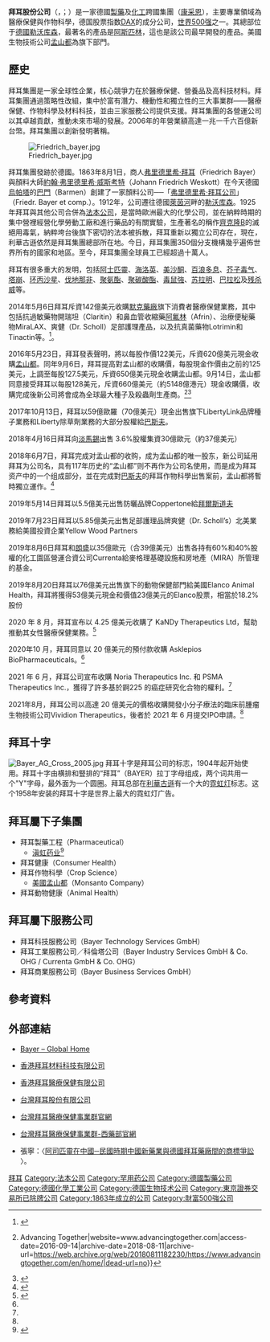 {{noteTA
|G1=DE
|G2=Transport
|1 = zh-hans:弗里德里希; zh-hant:弗里德里希; zh-hk:弗德里希;
}}
{{Otheruses|subject=位於德國的[[製藥|製藥]]及[[化工|化工]]跨國集團的品牌|拜耳 (消歧義)|other=其他和「拜耳」有關的條目}}
{{expand German|fa=yes}}
{{Infobox_Company
| company_name = 拜耳股份公司
| company_name_en = Bayer AG
| company_logo = [[File:Logo_Bayer.svg|160px]]
| company_type = （[[Xetra系统|Xetra系统]]交易的）[[股份有限公司|股份有限公司]]
| company_slogan = 
| traded_as = {{FWB|BAYN}}<br />[[DAX|DAX Component]]
| foundation = {{Start date and age|1863|08|01}}
| founder = [[弗里德里希‧拜耳|弗里德里希‧拜耳]]（Friedrich Bayer）<br>[[約翰‧弗里德里希‧威斯考特|約翰‧弗里德里希‧威斯考特]]（Johann Friedrich Weskott）
| location = {{GER}}[[勒沃库森|勒沃库森]]
| key_people = Werner Wenning（[[CEO|CEO]]）<br />Manfred Schneider（监理会[[主席|主席]]）
| industry = [[製藥|製藥]]<br>[[农业|农业]]<br>[[生物技术|生物技术]]<br>[[化学工业|化学工业]]<br>[[醫療衛生|醫療保健]]
| area_served = {{flag|世界}}
| products = [[除草剂|除草剂]]、[[农药|农药]]、[[穀物種子|穀物種子]]、[[藥品|醫療藥品]]、[[疫苗|疫苗]]
| revenue = {{decrease}} [[Euro|€]]440.81億（2021年)
| operating_income = {{decrease}} €33.53億（2021年）
| net_income = {{decrease}} €10億（2021年）
| assets = {{gain}} €1202.41億（2021年）
| equity = {{gain}} €331.68億（2021年）
| num_employees = {{decrease}}99,637（2021年）
| homepage = {{URL|https://www.bayer.com}}
}}

'''拜耳股份公司'''（{{lang-de|'''Bayer AG'''}}，{{IPAc-en|ˈ|b|aɪ|ər}}；{{IPA-de|ˈbaɪ̯ɐ}}）是一家德國[[製藥|製藥]]及[[化學工業|化工]]跨國集團（[[康采恩|康采恩]]），主要專業領域為醫療保健與作物科學，德国股票指数[[DAX|DAX]]的成分公司，[[世界500强|世界500强]]之一。其總部位于[[德國|德國]][[勒沃库森|勒沃库森]]，最著名的產品是[[阿斯匹林|阿斯匹林]]，這也是該公司最早開發的產品。美國生物技術公司[[孟山都|孟山都]]為旗下部門。

== 歷史 ==
拜耳集團是一家全球性企業，核心競爭力在於醫療保健、營養品及高科技材料。拜耳集團通過策略性改組，集中於富有潛力、機動性和獨立性的三大事業群——醫療保健、作物科學及材料科技，並由三家服務公司提供支援。拜耳集團的各營運公司以其卓越貢獻，推動未來市場的發展。2006年的年營業額高達一兆一千六百億新台幣。拜耳集團以創新發明著稱。

[[File:Friedrich_bayer.jpg|thumb]]

拜耳集團發跡於德國。1863年8月1日，商人[[弗里德里希·拜耳|弗里德里希·拜耳]]（Friedrich Bayer）與顏料大師[[約翰·弗里德里希·威斯考特|約翰·弗里德里希·威斯考特]]（Johann Friedrich Weskott）在今天德國[[烏帕塔|烏帕塔]]的[[巴門|巴門]]（Barmen）創建了一家顏料公司──「[[弗里德里希·拜耳公司|弗里德里希·拜耳公司]]」（Friedr. Bayer et comp.）。1912年，公司遷往德國[[萊茵河|萊茵河]]畔的[[勒沃库森|勒沃库森]]。1925年拜耳與其他公司合併為[[法本公司|法本公司]]，是當時歐洲最大的化學公司，並在納粹時期的集中營裡經營化學勞動工廠和進行藥品的有關實驗，生產著名的稱作[[齊克隆B|齊克隆B]]的滅絕用毒氣，納粹垮台後旗下密切的法本被拆散，拜耳重新以獨立公司存在，現在，利華古遜依然是拜耳集團總部所在地。今日，拜耳集團350個分支機構幾乎遍佈世界所有的國家和地區。至今，拜耳集團全球員工已經超過十萬人。

拜耳有很多重大的发明，包括[[阿士匹靈|阿士匹靈]]、[[海洛英|海洛英]]、[[美沙酮|美沙酮]]、[[百浪多息|百浪多息]]、[[芥子毒气|芥子毒气]]、[[塔崩|塔崩]]、[[环丙沙星|环丙沙星]]、[[伐地那非|伐地那非]]、[[聚氨酯|聚氨酯]]、[[聚碳酸酯|聚碳酸酯]]、[[毒鼠強|毒鼠強]]、[[苏拉明|苏拉明]]、[[巴拉松|巴拉松]]及[[残杀威|残杀威]]等。

2014年5月6日拜耳斥資142億美元收購[[默克藥廠|默克藥廠]]旗下消費者醫療保健業務，其中包括抗過敏藥物開瑞坦（Claritin）和鼻血管收縮藥[[阿氟林|阿氟林]]（Afrin）、治療便秘藥物MiraLAX、爽健（Dr. Scholl）足部護理產品，以及抗真菌藥物Lotrimin和Tinactin等。<ref>{{Cite web |url=http://cn.wsj.com/big5/20140506/beu193309.asp |title=拜耳出價142億美元收購默克消費醫療保健業務- 亞洲華爾街日報 |access-date=2015-04-19 |archive-date=2015-09-24 |archive-url=https://web.archive.org/web/20150924123839/http://cn.wsj.com/big5/20140506/beu193309.asp |dead-url=no }}</ref>。

2016年5月23日，拜耳發表聲明，將以每股作價122美元，斥資620億美元現金收購[[孟山都|孟山都]]。同年9月6日，拜耳提高對孟山都的收購價，每股現金作價由之前的125美元，上調至每股127.5美元，斥資650億美元現金收購孟山都。9月14日，孟山都同意接受拜耳以每股128美元，斥資660億美元（約5148億港元）現金收購價，收購完成後新公司將會成為全球最大種子及殺蟲劑生產商。<ref>{{Cite web|url=https://www.advancingtogether.com/en/home/|title=Home {{!}} Advancing Together|website=www.advancingtogether.com|access-date=2016-09-14|archive-date=2018-08-11|archive-url=https://web.archive.org/web/20180811182230/https://www.advancingtogether.com/en/home/|dead-url=no}}</ref><ref>{{Cite news|url=http://www.bbc.com/news/business-37361556|title=Bayer confirms $66bn Monsanto takeover|date=2016-09-14|newspaper=BBC News|language=en-GB|access-date=2016-09-14|archive-date=2021-02-12|archive-url=https://web.archive.org/web/20210212151212/https://www.bbc.com/news/business-37361556|dead-url=no}}</ref>

2017年10月13日，拜耳以59億歐羅（70億美元）現金出售旗下LibertyLink品牌種子業務和Liberty除草劑業務的大部分股權給[[巴斯夫|巴斯夫]]。

2018年4月16日拜耳向[[淡馬錫|淡馬錫]]出售 3.6%股權集資30億歐元（約37億美元）

2018年6月7日，拜耳完成对孟山都的收购，成为孟山都的唯一股东，新公司延用拜耳为公司名，具有117年历史的“孟山都”则不再作为公司名使用，而是成为拜耳资产中的一个组成部分，並在完成對[[巴斯夫|巴斯夫]]的拜耳作物科學出售案前，孟山都將暫時獨立運作。<ref>{{cite pressrelease|url=https://monsanto.com/news-releases/bayer-conditions-beginning-monsanto-integration-fulfilled/|publisher=Bayer|date=2018-08-16|language=en|location=Leverkusen|title=Bayer: Conditions for beginning Monsanto integration fulfilled|access-date=2018-11-02|archive-date=2019-03-15|archive-url=https://web.archive.org/web/20190315140133/https://monsanto.com/news-releases/bayer-conditions-beginning-monsanto-integration-fulfilled/|dead-url=no}}</ref>

2019年5月14日拜耳以5.5億美元出售防曬品牌Coppertone給[[拜爾斯道夫|拜爾斯道夫]]

2019年7月23日拜耳以5.85億美元出售足部護理品牌爽健（Dr. Scholl’s）北美業務給美國投資企業Yellow Wood Partners

2019年8月6日拜耳和[[朗盛|朗盛]]以35億歐元（合39億美元）出售各持有60%和40%股權的化工園區營運合資公司Currenta給麥格理基礎設施和房地產（MIRA）所管理的基金。

2019年8月20日拜耳以76億美元出售旗下的動物保健部門給美國Elanco Animal Health，拜耳將獲得53億美元現金和價值23億美元的Elanco股票，相當於18.2%股份

2020 年 8 月，拜耳宣布以 4.25 億美元收購了 KaNDy Therapeutics Ltd，幫助推動其女性醫療保健業務。<ref name="mg21">{{Cite web|url=https://www.mg21.com/bayer.html|title=全球最大种子农药公司&最大制药公司之一：德国拜耳Bayer AG(BAYRY)|date=2021-08-16|access-date=2021-08-21|archive-date=2021-08-21|archive-url=https://web.archive.org/web/20210821054048/https://www.mg21.com/bayer.html/|dead-url=no}}</ref>

2020年10 月，拜耳同意以 20 億美元的預付款收購 Asklepios BioPharmaceuticals。<ref name="mg21"/>

2021 年 6 月，拜耳公司宣布收購 Noria Therapeutics Inc. 和 PSMA Therapeutics Inc.，獲得了許多基於錒225 的癌症研究化合物的權利。<ref name="mg21"/>

2021年8月，拜耳公司以高達 20 億美元的價格收購開發小分子療法的臨床前腫瘤生物技術公司Vividion Therapeutics，後者於 2021 年 6 月提交IPO申請。<ref name="mg21"/>

== 拜耳十字 ==
[[File:Bayer_AG_Cross_2005.jpg|thumb]]
拜耳十字是拜耳公司的标志，1904年起开始使用。拜耳十字由横排和豎排的“拜耳”（BAYER）拉丁字母组成，两个词共用一个"Y"字母，最外面为一个圆圈。拜耳总部在[[利華古遜|利華古遜]]有一个大的[[霓虹灯|霓虹灯]]标志。这个1958年安装的拜耳十字是世界上最大的霓虹灯广告。

== 拜耳屬下子集團 ==
*拜耳製藥工程（Pharmaceutical）
**[[滇虹药业|滇虹药业]]<ref>{{Cite web |url=https://www.bayer.com.cn/index.php/NewsCenter/newsDetail/id/312 |title=拜耳完成收购中国滇虹药业集团股份有限公司 |access-date=2019-09-06 |archive-date=2019-09-06 |archive-url=https://web.archive.org/web/20190906124048/https://www.bayer.com.cn/index.php/NewsCenter/newsDetail/id/312 |dead-url=no }}</ref>
*拜耳健康（Consumer Health）
*拜耳作物科學（Crop Science）
**[[美國|美國]][[孟山都|孟山都]]（Monsanto Company）
*拜耳動物健康（Animal Health）

== 拜耳屬下服務公司 ==
*拜耳科技服務公司（Bayer Technology Services GmbH）
*拜耳工業服務公司／科倫塔公司（Bayer Industry Services GmbH & Co. OHG / Currenta GmbH & Co. OHG）
*拜耳商業服務公司（Bayer Business Services GmbH）

{{wide image|Pano-bayer-leverkusen.jpg|1500px|拜耳公司360度全景}}

== 參考資料 ==
<div class="references-small">
<references />
</div>

== 外部連結 ==
* {{en}}[https://www.bayer.com Bayer – Global Home] {{Wayback|url=https://www.bayer.com/ |date=20201218115429 }}
* {{en}}[http://www.bayer.com/en/hongkong.aspx 香港拜耳材料科技有限公司] {{Wayback|url=http://www.bayer.com/en/hongkong.aspx |date=20200804030630 }}
* {{zh}}[http://healthcare.bayer.com.hk/zh/index.php 香港拜耳醫療保健有限公司]
* {{zh}}[http://www.bayer.com.tw/ 台灣拜耳股份有限公司] {{Wayback|url=http://www.bayer.com.tw/ |date=20201011201226 }}
* {{zh}}[https://web.archive.org/web/20130316034810/http://www.bayerhealthcare.com.tw/ 台灣拜耳醫療保健事業群官網]
* {{zh}}[http://www.bayerpharma.com.tw/ 台灣拜耳醫療保健事業群-西藥部官網]{{dead link|date=2018年3月 |bot=InternetArchiveBot |fix-attempted=yes }}
*張寧：〈[http://www.mh.sinica.edu.tw/MHWeb/UserDetail.aspx?userID=80&mid=16&tmid=2 阿司匹靈在中國─民國時期中國新藥業與德國拜耳藥廠間的商標爭訟] {{Wayback|url=http://www.mh.sinica.edu.tw/MHWeb/UserDetail.aspx?userID=80&mid=16&tmid=2 |date=20191229233405 }}〉。

{{Genetic engineering|state=autocollapse}}
{{DAX指数成份公司}}
{{authority control}}
[[Category:拜耳|]]
[[Category:法本公司|Category:法本公司]]
[[Category:罕用药公司|Category:罕用药公司]]
[[Category:德國製藥公司|Category:德國製藥公司]]
[[Category:德國化學工業公司|Category:德國化學工業公司]]
[[Category:德国生物技术公司|Category:德国生物技术公司]]
[[Category:東京證券交易所已除牌公司|Category:東京證券交易所已除牌公司]]
[[Category:1863年成立的公司|Category:1863年成立的公司]]
[[Category:財富500強公司|Category:財富500強公司]]